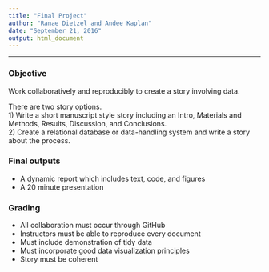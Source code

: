```yaml
---
title: "Final Project"
author: "Ranae Dietzel and Andee Kaplan"
date: "September 21, 2016"
output: html_document
---
```

__________________________________________________________
### Objective  
Work collaboratively and reproducibly to create a story involving data.  

There are two story options.   
1) Write a short manuscript style story including an Intro, Materials and Methods, Results, Discussion, and Conclusions.  
2) Create a relational database or data-handling system and write a story about the process.  

### Final outputs  
* A dynamic report which includes text, code, and figures  
* A 20 minute presentation  

### Grading  
* All collaboration must occur through GitHub  
* Instructors must be able to reproduce every document  
* Must include demonstration of tidy data   
* Must incorporate good data visualization principles  
* Story must be coherent
